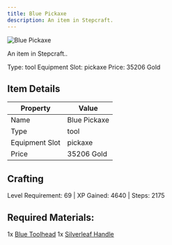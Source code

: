 ```yaml
---
title: Blue Pickaxe
description: An item in Stepcraft.
---
```


<div className="flex items-start gap-6 mb-8">
  <div className="flex-shrink-0">
    <img src="/assets/resources/smithing/blue_pickaxe.png" alt="Blue Pickaxe" className="w-24 h-24 border rounded-lg" />
  </div>
  <div className="flex-1">
    <div className="space-y-2">
      <p className="text-lg text-muted-foreground">An item in Stepcraft..</p>
      <div className="flex flex-wrap gap-4 text-sm">
        <span className="px-2 py-1 bg-green-100 dark:bg-green-900 rounded-md">
          Type: tool
        </span>
        <span className="px-2 py-1 bg-purple-100 dark:bg-purple-900 rounded-md">
          Equipment Slot: pickaxe
        </span>
        <span className="px-2 py-1 bg-yellow-100 dark:bg-yellow-900 rounded-md">
          Price: 35206 Gold
        </span>
      </div>
    </div>
  </div>
</div>

## Item Details
| Property | Value |
|----------|-------|
| Name | Blue Pickaxe |
| Type | tool |
| Equipment Slot | pickaxe |
| Price | 35206 Gold |

## Crafting
Level Requirement: 69 | XP Gained: 4640 | Steps: 2175

## Required Materials:
1x [Blue Toolhead](/docs/resources/individual/blue_toolhead)
1x [Silverleaf Handle](/docs/resources/individual/silverleaf_handle)

